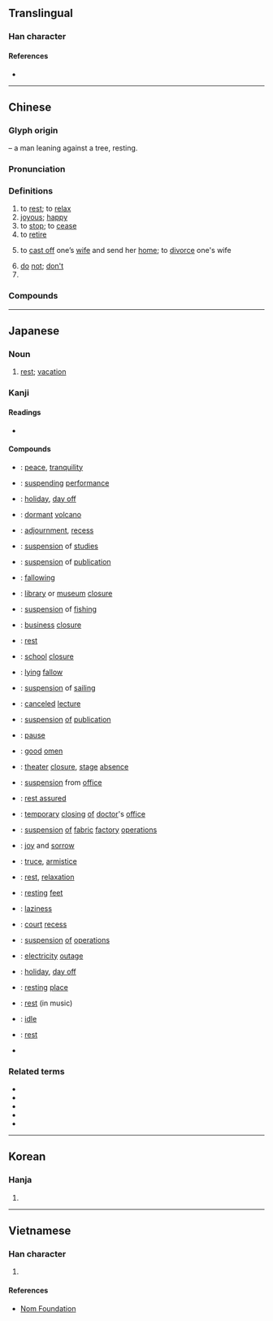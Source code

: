 {{character info/new}}
{{also|体}}
==Translingual==
{{stroke order|strokes=6}}

===Han character===
{{Han char|rn=9|rad=人|as=04|sn=6|four=24290|canj=OD|ids=⿰亻木}}

====References====
* {{Han ref|kx=0096.020|dkj=00440|dj=0203.020|hdz=10117.180|uh=4F11|ud=20241|bh=A5F0|bd=42480}}

----

==Chinese==
{{zh-forms}}

===Glyph origin===
{{Han etym}}
{{Han compound|人|t1=man|木|t2=tree|ls=ic}} – a man leaning against a tree, resting.

===Pronunciation===
{{zh-pron
|m=xiū
|c=jau1
|h=pfs=hiû
|mn=hiu
|mn-t=hiun1/hiu1
|w=
|mc=y
|oc=y
|ma=
|cat=v,a,intj,pn
}}

===Definitions===
{{zh-hanzi}}

# to [[rest]]; to [[relax]]
# [[joyous]]; [[happy]]
# to [[stop]]; to [[cease]]
# to [[retire]]
# {{lb|zh|historical}} to [[cast off]] one’s [[wife]] and send her [[home]]; to [[divorce]] one's wife
# [[do]] [[not]]; [[don't]]
# {{surname|lang=zh}}

===Compounds===
{{zh-der|休息|不休|不眠不休|不肯干休|不能自休|中休|乞休|休休|休假|休克|休兵|休刊|休命|休咎|休士頓市|休妻|休嫌|休學|休屠|休崙湖|休市|休徵|休怪|休息室|休想|休憩|休戚|休戚相關|休戚與共|休戰|休提|休明|休暇|休書|休會|休業|休業式|休歇|休止|休止符|休沐|休火山|休烈|休牛放馬|休牛散馬|休牛歸馬|休眠|休眠期|休眠火山|休管|休耕|休職|休致|休診|休閒|休閒活動|休離|休養|休養生息|何休|便休|公休|刺刺不休|勒休|同休共戚|呶呶不休|善罷干休|善罷甘休|喋喋不休|天休|奪休|官休|干休|意休不休|按甲休兵|旬休|更休|棘棘不休|欲語還休|欲說還休|歸休|無了無休|無疆之休|無盡無休|燠休|甘休|病休|皮日休|萬事皆休|紹休聖緒|絮絮不休|罷休|耶律休哥|至死方休|與國同休|與民休息|解甲休兵|解甲休士|討休|話休絮煩|誓不甘休|貫休|買休|買休賣休|輪休|退休|退休金|長休告|長休飯|雖休勿休|離休|風休冰解}}

----

==Japanese==
{{ja-see-also|休する}}

===Noun===
{{ja-noun|きゅう}}

# [[rest]]; [[vacation]]

===Kanji===
{{ja-kanji|grade=1|rs=人04}}

====Readings====
* {{ja-readings|goon=く|kanon=きゅう<きう|kun=やす-まる, やす-む, やす-める, いこ-う<いこ-ふ, や-む|nanori=やすみ}}

====Compounds====
{{der-top|Compounds containing {{lang|ja|休}}}}
* {{ja-r|休%意|きゅう%い}}: [[peace]], [[tranquility]]
* {{ja-r|休%演|きゅう%えん}}: [[suspending]] [[performance]]
* {{ja-r|休%暇|きゅう%か}}: [[holiday]], [[day off]]
* {{ja-r|休%火%山|きゅう%か%ざん}}: [[dormant]] [[volcano]]
* {{ja-r|休%会|きゅう%かい}}: [[adjournment]], [[recess]]
* {{ja-r|休%学|きゅう%がく}}: [[suspension]] of [[studies]]
* {{ja-r|休%刊|きゅう%かん}}: [[suspension]] of [[publication]]
* {{ja-r|休%閑|きゅう%かん}}: [[fallowing]]
* {{ja-r|休%館|きゅう%かん}}: [[library]] or [[museum]] [[closure]]
* {{ja-r|休%漁|きゅう%りょう}}: [[suspension]] of [[fishing]]
* {{ja-r|休%業|きゅう%ぎょう}}: [[business]] [[closure]]
* {{ja-r|休%憩|きゅう%けい}}: [[rest]]
* {{ja-r|休%校|きゅう%こう}}: [[school]] [[closure]]
* {{ja-r|休%耕|きゅう%こう}}: [[lying]] [[fallow]]
* {{ja-r|休%航|きゅう%こう}}: [[suspension]] of [[sailing]]
* {{ja-r|休%講|きゅう%こう}}: [[canceled]] [[lecture]]
* {{ja-r|休%載|きゅう%さい}}: [[suspension]] [[of]] [[publication]]
* {{ja-r|休%止|きゅう%し}}: [[pause]]
* {{ja-r|休%祥|きゅう%しょう}}: [[good]] [[omen]]
{{mid2}}
* {{ja-r|休%場|きゅう%じょう}}: [[theater]] [[closure]], [[stage]] [[absence]]
* {{ja-r|休%職|きゅう%しょく}}: [[suspension]] from [[office]]
* {{ja-r|休%心|きゅう%しん}}: [[rest assured]]
* {{ja-r|休%診|きゅう%しん}}: [[temporary]] [[closing]] [[of]] [[doctor]]'s [[office]]
* {{ja-r|休%錘|きゅう%すい}}: [[suspension]] [[of]] [[fabric]] [[factory]] [[operations]]
* {{ja-r|休%戚|きゅう%せき}}: [[joy]] and [[sorrow]]
* {{ja-r|休%戦|きゅう%せん}}: [[truce]], [[armistice]]
* {{ja-r|休%息|きゅう%そく}}: [[rest]], [[relaxation]]
* {{ja-r|足%休|あしや%すめ}}: [[resting]] [[feet]]
* {{ja-r|休%怠|きゅう%たい}}: [[laziness]]
* {{ja-r|休%廷|きゅう%てい}}: [[court]] [[recess]]
* {{ja-r|休%転|きゅう%てん}}: [[suspension]] [[of]] [[operations]]
* {{ja-r|休%電|きゅう%でん}}: [[electricity]] [[outage]]
* {{ja-r|休%日|きゅう%じつ}}: [[holiday]], [[day off]]
* {{ja-r|休%泊%所|きゅう%はく%じょ}}: [[resting]] [[place]]
* {{ja-r|休%符|きゅう%ふ}}: [[rest]] (in music)
* {{ja-r|休%眠|きゅう%みん}}: [[idle]]
* {{ja-r|休%養|きゅう%よう}}: [[rest]]
* {{ja-r|運%休|うん%きゅう}}
{{der-bottom}}

===Related terms===
* {{l|ja|休ませる}}
* {{l|ja|休まる}}
* {{l|ja|休み}}
* {{l|ja|休める}}
* {{l|ja|休らう}}

----

==Korean==

===Hanja===
{{ko-hanja|hangeul=휴|eumhun=쉴|rv=hyu|mr=hyu}}

# {{defn|lang=ko|sort=人04}}

----

==Vietnamese==

===Han character===
{{vi-hantu|[[hưu]], [[hầu]], [[hươu]]|rs=人04}}

# {{defn|lang=vi|sort=人04}}

====References====
* [http://nomfoundation.org/common/nom_details.php?codepoint=4f11 Nom Foundation]